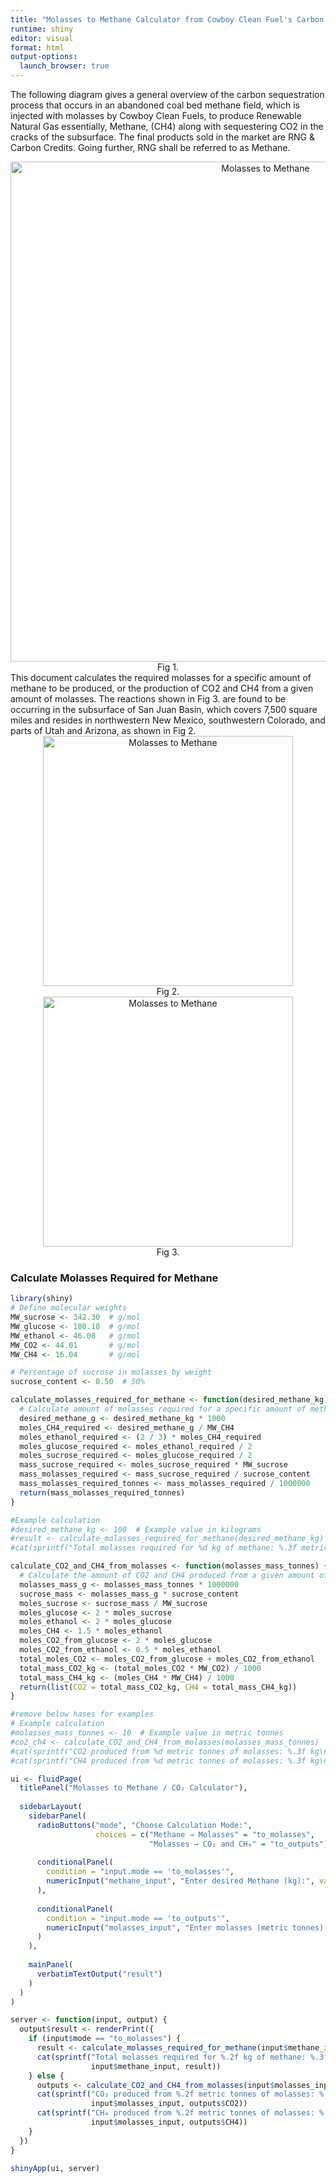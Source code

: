 ---
title: "Molasses to Methane Calculator from Cowboy Clean Fuel's Carbon Sequestraion Process"
runtime: shiny
editor: visual
format: html
output-options:
  launch_browser: true
---
The following diagram gives a general overview of the carbon sequestration process that occurs in an abandoned coal bed methane field, which is injected with molasses by Cowboy Clean Fuels, to produce Renewable Natural Gas essentially, Methane, (CH4) along with sequestering CO2 in the cracks of the subsurface. The final products sold in the market are RNG & Carbon Credits. Going further, RNG shall be referred to as Methane. 

<div style="text-align: center;">
<img src="CCF_process.png" alt="Molasses to Methane" width="800" style="display:block; margin:auto;" /> 
<figcaption>Fig 1.</figcaption>
</div>

This document calculates the required molasses for a specific amount of methane to be produced, or the production of CO2 and CH4 from a given amount of molasses. The reactions shown in Fig 3. are found to be occurring in the subsurface of San Juan Basin, which covers 7,500 square miles and resides in northwestern New Mexico, southwestern Colorado, and parts of Utah and Arizona, as shown in Fig 2.
<div style="text-align: center;">
<img src="SJB_US_Map.png" alt="Molasses to Methane" width="400" style="display:block; margin:auto;" /> 
<figcaption>Fig 2.</figcaption>
</div>

<div style="text-align: center;">
<img src="molasses_to_methane.png" alt="Molasses to Methane" width="400" style="display:block; margin:auto;" /> 
<figcaption>Fig 3.</figcaption>
</div>


### Calculate Molasses Required for Methane

```{r}
library(shiny)
# Define molecular weights
MW_sucrose <- 342.30  # g/mol
MW_glucose <- 180.18  # g/mol
MW_ethanol <- 46.08   # g/mol
MW_CO2 <- 44.01       # g/mol
MW_CH4 <- 16.04       # g/mol

# Percentage of sucrose in molasses by weight
sucrose_content <- 0.50  # 50%

calculate_molasses_required_for_methane <- function(desired_methane_kg) {
  # Calculate amount of molasses required for a specific amount of methane.
  desired_methane_g <- desired_methane_kg * 1000
  moles_CH4_required <- desired_methane_g / MW_CH4
  moles_ethanol_required <- (2 / 3) * moles_CH4_required
  moles_glucose_required <- moles_ethanol_required / 2
  moles_sucrose_required <- moles_glucose_required / 2
  mass_sucrose_required <- moles_sucrose_required * MW_sucrose
  mass_molasses_required <- mass_sucrose_required / sucrose_content
  mass_molasses_required_tonnes <- mass_molasses_required / 1000000
  return(mass_molasses_required_tonnes)
}

#Example calculation
#desired_methane_kg <- 100  # Example value in kilograms
#result <- calculate_molasses_required_for_methane(desired_methane_kg)
#cat(sprintf("Total molasses required for %d kg of methane: %.3f metric tonnes\n", desired_methane_kg, result))

calculate_CO2_and_CH4_from_molasses <- function(molasses_mass_tonnes) {
  # Calculate the amount of CO2 and CH4 produced from a given amount of molasses.
  molasses_mass_g <- molasses_mass_tonnes * 1000000
  sucrose_mass <- molasses_mass_g * sucrose_content
  moles_sucrose <- sucrose_mass / MW_sucrose
  moles_glucose <- 2 * moles_sucrose
  moles_ethanol <- 2 * moles_glucose
  moles_CH4 <- 1.5 * moles_ethanol
  moles_CO2_from_glucose <- 2 * moles_glucose
  moles_CO2_from_ethanol <- 0.5 * moles_ethanol
  total_moles_CO2 <- moles_CO2_from_glucose + moles_CO2_from_ethanol
  total_mass_CO2_kg <- (total_moles_CO2 * MW_CO2) / 1000
  total_mass_CH4_kg <- (moles_CH4 * MW_CH4) / 1000
  return(list(CO2 = total_mass_CO2_kg, CH4 = total_mass_CH4_kg))
}

#remove below hases for examples
# Example calculation
#molasses_mass_tonnes <- 10  # Example value in metric tonnes
#co2_ch4 <- calculate_CO2_and_CH4_from_molasses(molasses_mass_tonnes)
#cat(sprintf("CO2 produced from %d metric tonnes of molasses: %.3f kg\n", molasses_mass_tonnes, co2_ch4[1]))
#cat(sprintf("CH4 produced from %d metric tonnes of molasses: %.3f kg\n", molasses_mass_tonnes, co2_ch4[2]))
```

```{r}
ui <- fluidPage(
  titlePanel("Molasses to Methane / CO₂ Calculator"),
  
  sidebarLayout(
    sidebarPanel(
      radioButtons("mode", "Choose Calculation Mode:",
                   choices = c("Methane → Molasses" = "to_molasses", 
                               "Molasses → CO₂ and CH₄" = "to_outputs")),
      
      conditionalPanel(
        condition = "input.mode == 'to_molasses'",
        numericInput("methane_input", "Enter desired Methane (kg):", value = 100)
      ),
      
      conditionalPanel(
        condition = "input.mode == 'to_outputs'",
        numericInput("molasses_input", "Enter molasses (metric tonnes):", value = 10)
      )
    ),
    
    mainPanel(
      verbatimTextOutput("result")
    )
  )
)

server <- function(input, output) {
  output$result <- renderPrint({
    if (input$mode == "to_molasses") {
      result <- calculate_molasses_required_for_methane(input$methane_input)
      cat(sprintf("Total molasses required for %.2f kg of methane: %.3f metric tonnes", 
                  input$methane_input, result))
    } else {
      outputs <- calculate_CO2_and_CH4_from_molasses(input$molasses_input)
      cat(sprintf("CO₂ produced from %.2f metric tonnes of molasses: %.3f kg\n", 
                  input$molasses_input, outputs$CO2))
      cat(sprintf("CH₄ produced from %.2f metric tonnes of molasses: %.3f kg", 
                  input$molasses_input, outputs$CH4))
    }
  })
}

shinyApp(ui, server)
```